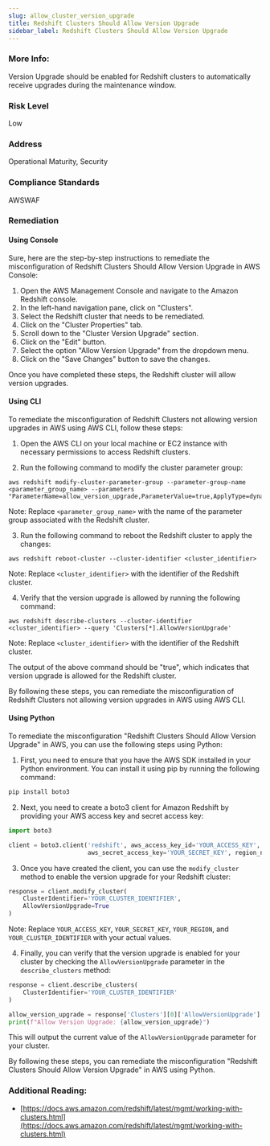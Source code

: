 ```yaml
---
slug: allow_cluster_version_upgrade
title: Redshift Clusters Should Allow Version Upgrade
sidebar_label: Redshift Clusters Should Allow Version Upgrade
---
```


### More Info:

Version Upgrade should be enabled for Redshift clusters to automatically receive upgrades during the maintenance window.

### Risk Level

Low

### Address

Operational Maturity, Security

### Compliance Standards

AWSWAF


### Remediation

#### Using Console

Sure, here are the step-by-step instructions to remediate the misconfiguration of Redshift Clusters Should Allow Version Upgrade in AWS Console:

1. Open the AWS Management Console and navigate to the Amazon Redshift console.
2. In the left-hand navigation pane, click on "Clusters".
3. Select the Redshift cluster that needs to be remediated.
4. Click on the "Cluster Properties" tab.
5. Scroll down to the "Cluster Version Upgrade" section.
6. Click on the "Edit" button.
7. Select the option "Allow Version Upgrade" from the dropdown menu.
8. Click on the "Save Changes" button to save the changes.

Once you have completed these steps, the Redshift cluster will allow version upgrades.

#### Using CLI

To remediate the misconfiguration of Redshift Clusters not allowing version upgrades in AWS using AWS CLI, follow these steps:

1. Open the AWS CLI on your local machine or EC2 instance with necessary permissions to access Redshift clusters.

2. Run the following command to modify the cluster parameter group:

```
aws redshift modify-cluster-parameter-group --parameter-group-name <parameter_group_name> --parameters "ParameterName=allow_version_upgrade,ParameterValue=true,ApplyType=dynamic"
```

Note: Replace `<parameter_group_name>` with the name of the parameter group associated with the Redshift cluster.

3. Run the following command to reboot the Redshift cluster to apply the changes:

```
aws redshift reboot-cluster --cluster-identifier <cluster_identifier>
```

Note: Replace `<cluster_identifier>` with the identifier of the Redshift cluster.

4. Verify that the version upgrade is allowed by running the following command:

```
aws redshift describe-clusters --cluster-identifier <cluster_identifier> --query 'Clusters[*].AllowVersionUpgrade'
```

Note: Replace `<cluster_identifier>` with the identifier of the Redshift cluster.

The output of the above command should be "true", which indicates that version upgrade is allowed for the Redshift cluster.

By following these steps, you can remediate the misconfiguration of Redshift Clusters not allowing version upgrades in AWS using AWS CLI.

#### Using Python

To remediate the misconfiguration "Redshift Clusters Should Allow Version Upgrade" in AWS, you can use the following steps using Python:

1. First, you need to ensure that you have the AWS SDK installed in your Python environment. You can install it using pip by running the following command:

```python
pip install boto3
```

2. Next, you need to create a boto3 client for Amazon Redshift by providing your AWS access key and secret access key:

```python
import boto3

client = boto3.client('redshift', aws_access_key_id='YOUR_ACCESS_KEY',
                      aws_secret_access_key='YOUR_SECRET_KEY', region_name='YOUR_REGION')
```

3. Once you have created the client, you can use the `modify_cluster` method to enable the version upgrade for your Redshift cluster:

```python
response = client.modify_cluster(
    ClusterIdentifier='YOUR_CLUSTER_IDENTIFIER',
    AllowVersionUpgrade=True
)
```

Note: Replace `YOUR_ACCESS_KEY`, `YOUR_SECRET_KEY`, `YOUR_REGION`, and `YOUR_CLUSTER_IDENTIFIER` with your actual values.

4. Finally, you can verify that the version upgrade is enabled for your cluster by checking the `AllowVersionUpgrade` parameter in the `describe_clusters` method:

```python
response = client.describe_clusters(
    ClusterIdentifier='YOUR_CLUSTER_IDENTIFIER'
)

allow_version_upgrade = response['Clusters'][0]['AllowVersionUpgrade']
print(f"Allow Version Upgrade: {allow_version_upgrade}")
```

This will output the current value of the `AllowVersionUpgrade` parameter for your cluster.

By following these steps, you can remediate the misconfiguration "Redshift Clusters Should Allow Version Upgrade" in AWS using Python.


### Additional Reading:

- [https://docs.aws.amazon.com/redshift/latest/mgmt/working-with-clusters.html](https://docs.aws.amazon.com/redshift/latest/mgmt/working-with-clusters.html) 

